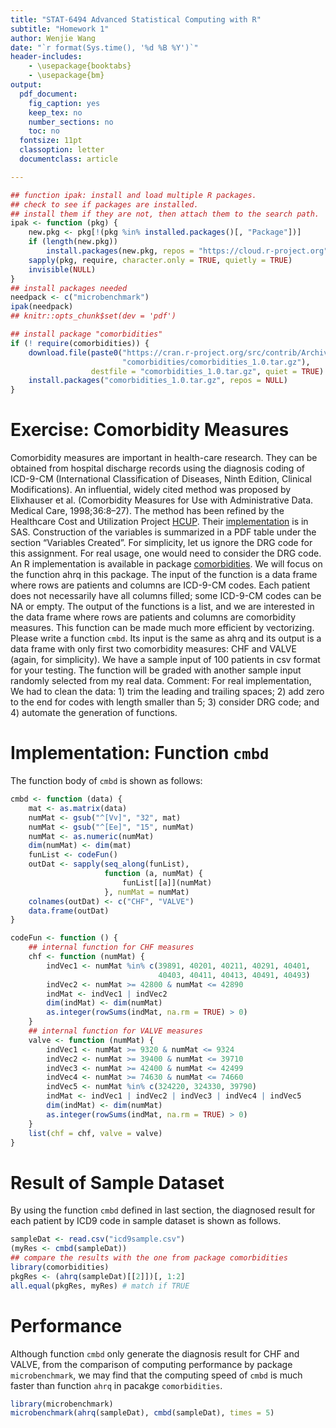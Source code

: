 ```yaml
---
title: "STAT-6494 Advanced Statistical Computing with R"
subtitle: "Homework 1"
author: Wenjie Wang
date: "`r format(Sys.time(), '%d %B %Y')`"
header-includes:
    - \usepackage{booktabs}
    - \usepackage{bm}
output:
  pdf_document:
    fig_caption: yes
    keep_tex: no
    number_sections: no
    toc: no
  fontsize: 11pt
  classoption: letter
  documentclass: article

---
```


```r
## function ipak: install and load multiple R packages.
## check to see if packages are installed.
## install them if they are not, then attach them to the search path.
ipak <- function (pkg) {
    new.pkg <- pkg[!(pkg %in% installed.packages()[, "Package"])]
    if (length(new.pkg))
        install.packages(new.pkg, repos = "https://cloud.r-project.org")
    sapply(pkg, require, character.only = TRUE, quietly = TRUE)
    invisible(NULL)
}
## install packages needed
needpack <- c("microbenchmark")
ipak(needpack)
## knitr::opts_chunk$set(dev = 'pdf')

## install package "comorbidities"
if (! require(comorbidities)) {
    download.file(paste0("https://cran.r-project.org/src/contrib/Archive/",
                         "comorbidities/comorbidities_1.0.tar.gz"),
                  destfile = "comorbidities_1.0.tar.gz", quiet = TRUE)
    install.packages("comorbidities_1.0.tar.gz", repos = NULL)
}

```


# Exercise: Comorbidity Measures

Comorbidity measures are important in health-care research. They can be obtained
from hospital discharge records using the diagnosis coding of ICD-9-CM
(International Classification of Diseases, Ninth Edition, Clinical Modifications).
An influential, widely cited method was proposed by Elixhauser et
al. (Comorbidity Measures for Use with Administrative Data. Medical Care,
1998;36:8–27). The method has been refined by the Healthcare Cost and
Utilization Project [HCUP](http://www.hcup-us.ahrq.gov/overview.jsp).
Their [implementation
](http://www.hcup-us.ahrq.gov/toolssoftware/comorbidity/comorbidity.jsp)
is in SAS. Construction of the variables is summarized in a PDF table under the
section "Variables Created". For simplicity, let us ignore the DRG code for this
assignment. For real usage, one would need to consider the DRG code.  An R
implementation is available in package
[comorbidities](cran.r-project.org/package=comorbidities).
We will focus on the function ahrq in this package. The input of the function is
a data frame where rows are patients and columns are ICD-9-CM codes. Each
patient does not necessarily have all columns filled; some ICD-9-CM codes can be
NA or empty. The output of the functions is a list, and we are interested in the
data frame where rows are patients and columns are comorbidity measures. This
function can be made much more efficient by vectorizing.  Please write a
function `cmbd`. Its input is the same as ahrq and its output is a data frame with
only first two comorbidity measures: CHF and VALVE (again, for simplicity). We
have a sample input of 100 patients in csv format for your testing. The function
will be graded with another sample input randomly selected from my real data.
Comment: For real implementation, We had to clean the data: 1) trim the leading
and trailing spaces; 2) add zero to the end for codes with length smaller than
5; 3) consider DRG code; and 4) automate the generation of functions.


# Implementation: Function `cmbd`

The function body of `cmbd` is shown as follows:

```r
cmbd <- function (data) {
    mat <- as.matrix(data)
    numMat <- gsub("^[Vv]", "32", mat)
    numMat <- gsub("^[Ee]", "15", numMat)
    numMat <- as.numeric(numMat)
    dim(numMat) <- dim(mat)
    funList <- codeFun()
    outDat <- sapply(seq_along(funList),
                     function (a, numMat) {
                         funList[[a]](numMat)
                     }, numMat = numMat)
    colnames(outDat) <- c("CHF", "VALVE")
    data.frame(outDat)
}

codeFun <- function () {
    ## internal function for CHF measures
    chf <- function (numMat) {
        indVec1 <- numMat %in% c(39891, 40201, 40211, 40291, 40401,
                                 40403, 40411, 40413, 40491, 40493)
        indVec2 <- numMat >= 42800 & numMat <= 42890
        indMat <- indVec1 | indVec2
        dim(indMat) <- dim(numMat)
        as.integer(rowSums(indMat, na.rm = TRUE) > 0)
    }
    ## internal function for VALVE measures
    valve <- function (numMat) {
        indVec1 <- numMat >= 9320 & numMat <= 9324
        indVec2 <- numMat >= 39400 & numMat <= 39710
        indVec3 <- numMat >= 42400 & numMat <= 42499
        indVec4 <- numMat >= 74630 & numMat <= 74660
        indVec5 <- numMat %in% c(324220, 324330, 39790)
        indMat <- indVec1 | indVec2 | indVec3 | indVec4 | indVec5
        dim(indMat) <- dim(numMat)
        as.integer(rowSums(indMat, na.rm = TRUE) > 0)
    }
    list(chf = chf, valve = valve)
}
```


# Result of Sample Dataset

By using the function `cmbd` defined in last section, the diagnosed result
for each patient by ICD9 code in sample dataset is shown as follows.

```r
sampleDat <- read.csv("icd9sample.csv")
(myRes <- cmbd(sampleDat))
## compare the results with the one from package comorbidities
library(comorbidities)
pkgRes <- (ahrq(sampleDat)[[2]])[, 1:2]
all.equal(pkgRes, myRes) # match if TRUE
```


# Performance

Although function `cmbd` only generate the diagnosis result for CHF and VALVE,
from the comparison of computing performance by package `microbenchmark`, we
may find that the computing speed of `cmbd` is much faster than
function `ahrq` in pacakge `comorbidities`.


```r
library(microbenchmark)
microbenchmark(ahrq(sampleDat), cmbd(sampleDat), times = 5)
```
